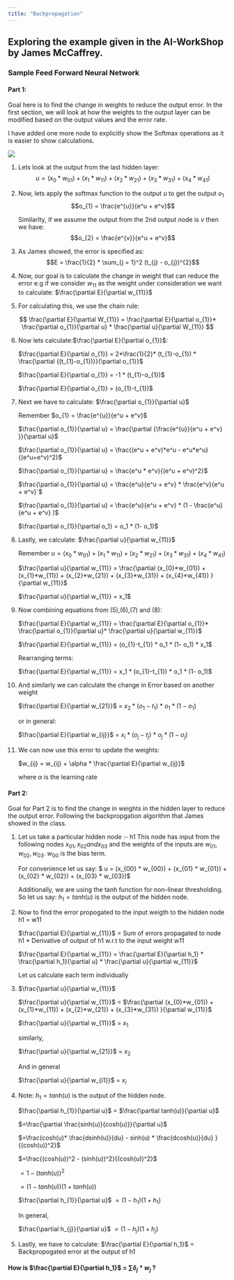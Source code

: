 ```yaml
---
title: "Backpropagation"
---
```


## Exploring the example given in the AI-WorkShop by James McCaffrey.

### Sample Feed Forward Neural Network

#### Part 1: 
Goal here is to find the change in weights to reduce the output error. In the first section, we will look at how the weights to the output layer can be modified based on the output values and the error rate. 

I have added one more node to explicitly show the Softmax operations as it is easier to show calculations.


![](NN1.PNG)


1) Lets look at the output from the last hidden layer:
    $$u = (x_{0}*w_{01}) + (x_{1}*w_{11}) + (x_{2}*w_{21}) + (x_{3}*w_{31}) + (x_{4}*w_{41})$$

2) Now, lets apply the softmax function to the output $u$ to get the output $o_{1}$
    $$o_{1} = \frac{e^{u}}{e^u + e^v}$$
    
    Similarlty, if we assume the output from the 2nd output node is $v$ then we have:
    $$o_{2} = \frac{e^{v}}{e^u + e^v}$$

    
3) As James showed, the error is specified as:
    $$E = \frac{1}{2} * \sum_{j = 1}^2 (t_{j} - o_{j})^{2}$$
    

4) Now, our goal is to calculate the change in weight that can reduce the error e.g if we consider $w_{11}$ as the 
  weight under consideration we want to calculate: $\frac{\partial E}{\partial w_{11}}$

5) For calculating this, we use the chain rule:
  
  $$ \frac{\partial E}{\partial W_{11}} = \frac{\partial E}{\partial o_{1}}* \frac{\partial o_{1}}{\partial u} *  \frac{\partial u}{\partial W_{11}} $$

6) Now lets calculate:$\frac{\partial E}{\partial o_{1}}$:
    
    $\frac{\partial E}{\partial o_{1}}  = 2*\frac{1}{2}* (t_{1}-o_{1}) * \frac{\partial {(t_{1}-o_{1})}}{\partial o_{1}}$
          
    $\frac{\partial E}{\partial o_{1}}  =  -1 * (t_{1}-o_{1})$
        
    $\frac{\partial E}{\partial o_{1}}  =  (o_{1}-t_{1})$ 
  
  
7) Next we have to calculate: $\frac{\partial o_{1}}{\partial u}$
    
    Remember $o_{1} = \frac{e^{u}}{e^u + e^v}$
    
    $\frac{\partial o_{1}}{\partial u} = \frac{\partial {\frac{e^{u}}{e^u + e^v} }}{\partial u}$
    
    $\frac{\partial o_{1}}{\partial u} = \frac{(e^u + e^v)*e^u - e^u*e^u}{(e^u+e^v)^2}$
    
    $\frac{\partial o_{1}}{\partial u} = \frac{e^u * e^v}{(e^u + e^v)^2}$
    
    $\frac{\partial o_{1}}{\partial u} = \frac{e^u}{e^u + e^v} * \frac{e^v}{e^u + e^v}`$
    
    $\frac{\partial o_{1}}{\partial u} = \frac{e^u}{e^u + e^v} * (1 - \frac{e^u}{e^u + e^v} )$
    
    $\frac{\partial o_{1}}{\partial o_1} = o_1 * (1- o_1)$

8) Lastly, we calculate: $\frac{\partial u}{\partial w_{11}}$ 
    
    Remember
      $u = (x_{0}*w_{01}) + (x_{1}*w_{11}) + (x_{2}*w_{21}) + (x_{3}*w_{31}) + (x_{4}*w_{41})$
    
    
    $\frac{\partial u}{\partial w_{11}} = \frac{\partial (x_{0}*w_{01}) + (x_{1}*w_{11}) + (x_{2}*w_{21}) + (x_{3}*w_{31}) + (x_{4}*w_{41})  }{\partial w_{11}}$
    
    $\frac{\partial u}{\partial w_{11}} = x_1$


9) Now combining equations from (5),(6),(7) and (8):


    $\frac{\partial E}{\partial w_{11}} = \frac{\partial E}{\partial o_{1}}* \frac{\partial o_{1}}{\partial u}* \frac{\partial u}{\partial w_{11}}$
    
    
    $\frac{\partial E}{\partial w_{11}} = (o_{1}-t_{1}) * o_1 * (1- o_1) * x_1$
      
    Rearranging terms:   
      
    $\frac{\partial E}{\partial w_{11}} = x_1 * (o_{1}-t_{1}) * o_1 * (1- o_1)$
  
10) And similarly we can calculate the change in Error based on another weight
    
    $\frac{\partial E}{\partial w_{21}}$ = $x_2 * (o_{1}-t_{1})$ $*$ $o_1 * (1- o_1)$
    
    or in general:
    
    $\frac{\partial E}{\partial w_{ij}}$ = $x_i * (o_{j}-t_{j})$ $*$ $o_j * (1- o_j)$
    

11) We can now use this error to update the weights:

    $w_{ij} = w_{ij} + \alpha * \frac{\partial E}{\partial w_{ij}}$

    where $\alpha$ is the learning rate



#### Part 2: 
Goal  for Part 2 is to find the change in weights in the hidden layer to reduce the output error. Following the backpropgation algorithm that James showed in the class.

1) Let us take a particular hidden node :- h1
   This node has input from the following nodes $x_{01}, x_{02} and x_{03}$ and the weights of the inputs are $w_{01},     w_{02}, w_{03}$. $w_{00}$ is the bias term.
   
      For convenience let us say:
      $ u = (x_{00} * w_{00}) + (x_{01} * w_{01}) + (x_{02} * w_{02}) + (x_{03} * w_{03})$
    
     Additionally, we are using the tanh function for non-linear thresholding. So let us say:
       $h_1 = tanh(u)$ is the output of the hidden node.
    
2) Now to find the error propogated to the input weigth to the hidden node h1 = w11

    $\frac{\partial E}{\partial w_{11}}$  =  Sum of errors propagated to node h1 * Derivative of output of h1 w.r.t to the input weight w11
   
    $\frac{\partial E}{\partial w_{11}} =  \frac{\partial E}{\partial h_1} * \frac{\partial h_1}{\partial u} * \frac{\partial u}{\partial w_{11}}$
    
    Let us calculate each term individually
    
3) $\frac{\partial u}{\partial w_{11}}$
  
      $\frac{\partial u}{\partial w_{11}}$ = $\frac{\partial (x_{0}*w_{01}) + (x_{1}*w_{11}) + (x_{2}*w_{21}) + (x_{3}*w_{31}) }{\partial w_{11}}$
      
      $\frac{\partial u}{\partial w_{11}}$ = $x_{1}$
      
      similarly,
      
      $\frac{\partial u}{\partial w_{21}}$ = $x_{2}$
      
      And in general
      
      $\frac{\partial u}{\partial w_{i1}}$ = $x_{i}$
  
4) Note: $h_1 = tanh(u)$ is the output of the hidden node.
                
    $\frac{\partial h_{1}}{\partial u}$ = $\frac{\partial tanh(u)}{\partial u}$
                
      $=\frac{\partial \frac{sinh(u)}{cosh(u)}}{\partial u}$
                
      $=\frac{cosh(u)* \frac{dsinh(u)}{du} - sinh(u) * \frac{dcosh(u)}{du}  }{(cosh(u))^2}$
                
      $=\frac{(cosh(u))^2 - (sinh(u))^2}{(cosh(u))^2}$
                
      $= 1 - (tanh(u))^2$
                
      $= (1-tanh(u))(1 + tanh(u))$
                
      $\frac{\partial h_{1}}{\partial u}$ $= (1-h_1)(1+h_1)$
          
      In general,
      
      $\frac{\partial h_{j}}{\partial u}$ $= (1-h_j)(1+h_j)$
      
5) Lastly, we have to calculate:
  $\frac{\partial E}{\partial h_1}$  = Backpropogated error at the output of h1
  
#### How is $\frac{\partial E}{\partial h_1}$  = $\sum \delta_j*w_j$ ?
           
           
        
